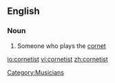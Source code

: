 ==English==

===Noun===
{{en-noun}}

# Someone who plays the [[cornet]]

[[Category:Musicians]]

[[io:cornetist]]
[[vi:cornetist]]
[[zh:cornetist]]